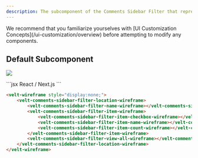 ```yaml
---
description: The subcomponent of the Comments Sidebar Filter that represents the Location filter
---
```


<Note>
We recommend that you familiarize yourselves with [UI Customization Concepts](/ui-customization/overview) before attempting to modify any components.
</Note>


## Default Subcomponent

![](/images/customization/filter-location.png)

<RequestExample>
```jsx React / Next.js
<VeltWireframe>
    <VeltCommentsSidebarWireframe.Filter.Location>
        <VeltCommentsSidebarWireframe.Filter.Location.Name />
        <VeltCommentsSidebarWireframe.Filter.Location.Item>
            <VeltCommentsSidebarWireframe.Filter.Location.Item.Checkbox>
                <VeltCommentsSidebarWireframe.Filter.Location.Item.Checkbox.Checked />
                <VeltCommentsSidebarWireframe.Filter.Location.Item.Checkbox.Unchecked />
            </VeltCommentsSidebarWireframe.Filter.Location.Item.Checkbox>
            <VeltCommentsSidebarWireframe.Filter.Location.Item.Name />
            <VeltCommentsSidebarWireframe.Filter.Location.Item.Count />
        </VeltCommentsSidebarWireframe.Filter.Location.Item>
        <VeltCommentsSidebarWireframe.Filter.Location.ViewAll />
    </VeltCommentsSidebarWireframe.Filter.Location>
</VeltWireframe>
```

```HTML HTML
<velt-wireframe style="display:none;">
    <velt-comments-sidebar-filter-location-wireframe>
        <velt-comments-sidebar-filter-name-wireframe></velt-comments-sidebar-filter-name-wireframe>
        <velt-comments-sidebar-filter-item-wireframe>
            <velt-comments-sidebar-filter-item-checkbox-wireframe></velt-comments-sidebar-filter-item-checkbox-wireframe>
            <velt-comments-sidebar-filter-item-name-wireframe></velt-comments-sidebar-filter-item-name-wireframe>
            <velt-comments-sidebar-filter-item-count-wireframe></velt-comments-sidebar-filter-item-count-wireframe>
        </velt-comments-sidebar-filter-item-wireframe>
        <velt-comments-sidebar-filter-view-all-wireframe></velt-comments-sidebar-filter-view-all-wireframe>
    </velt-comments-sidebar-filter-location-wireframe>
</velt-wireframe>
```
</RequestExample>

